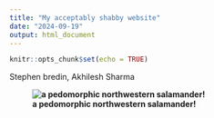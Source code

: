 ```yaml
---
title: "My acceptably shabby website"
date: "2024-09-19"
output: html_document
---
```


```r
knitr::opts_chunk$set(echo = TRUE)
```

 Stephen bredin, Akhilesh Sharma
 <b>

![a pedomorphic northwestern salamander!](padomoph.jpg)



